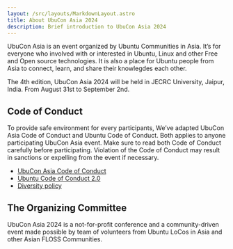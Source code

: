 ```yaml
---
layout: /src/layouts/MarkdownLayout.astro
title: About UbuCon Asia 2024
description: Brief introduction to UbuCon Asia 2024
---
```


UbuCon Asia is an event organized by Ubuntu Communities in Asia. It’s for everyone who involved with or interested in Ubuntu, Linux and other Free and Open source technologies. It is also a place for Ubuntu people from Asia to connect, learn, and share their knowlegdes each other.

The 4th edition, UbuCon Asia 2024 will be held in JECRC University, Jaipur, India. From August 31st to September 2nd.

## Code of Conduct
To provide safe environment for every participants, We’ve adapted UbuCon Asia Code of Conduct and Ubuntu Code of Conduct. Both applies to anyone participating UbuCon Asia event. Make sure to read both Code of Conduct carefully before participating. Violation of the Code of Conduct may result in sanctions or expelling from the event if necessary.

- [UbuCon Asia Code of Conduct](https://github.com/ubucon-asia/CodeOfConduct/blob/main/UbuconAsiaCodeOfConduct.md)
- [Ubuntu Code of Conduct 2.0](https://ubuntu.com/community/ethos/code-of-conduct)
- [Diversity policy](https://ubuntu.com/community/ethos/diversity)

## The Organizing Committee 
UbuCon Asia 2024 is a not-for-profit conference and a community-driven event made possible by team of volunteers from Ubuntu LoCos in Asia and other Asian FLOSS Communities.
<CommitteMembers/>

